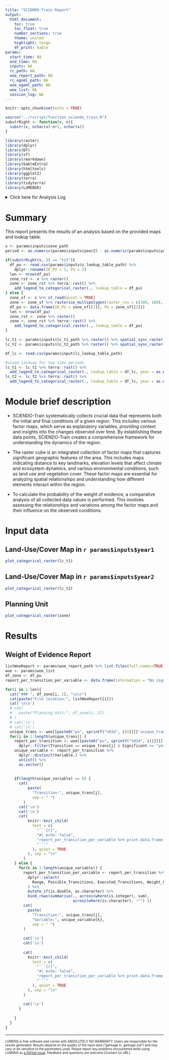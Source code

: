 ```yaml
---
title: "SCIENDO-Train Report"
output: 
  html_document:
    toc: true
    toc_float: true
    number_sections: true
    theme: united
    highlight: tango
    df_print: kable
params:
  start_time: NA
  end_time: NA
  inputs: NA
  rc_path: NA
  woe_report_path: NA
  rc_egoml_path: NA
  woe_egoml_path: NA
  woe_list: NA
  session_log: NA  
---
```


```r
knitr::opts_chunk$set(echo = TRUE)
```

```r
source("../rscript/function_sciendo_train.R")
substrRight <- function(x, n){
  substr(x, nchar(x)-n+1, nchar(x))
}
```

```r
library(raster)
library(dplyr)
library(DT)
library(sf)
library(rmarkdown)
library(kableExtra)
library(htmltools)
library(ggplot2)
library(terra)
library(tidyterra)
library(LUMENSR)
```

<details>

<summary>Click here for Analysis Log</summary>

```r
analysis_log <- tribble(
  ~Category,                      ~Details,
  "Analysis Start",               params$start_time,
  "Analysis End",                 params$end_time,
  "Input Data and Parameters",    "",
  "1. Landcover map at T1",       params$inputs$lc_t1_path,
  "2. Landcover map at T2",       params$inputs$lc_t2_path,
  "3. Planning unit",             params$inputs$zone_path,
  "4. Year of T1",                as.character(params$inputs$year1),
  "5. Year of T2",                as.character(params$inputs$year2),
  "6. Land cover lookup table",   params$inputs$lc_lookup_table_path,
  "Output Workspace",             params$inputs$output_dir,
  "1. Raster Cube",               params$rc_path,
  "2. Directory of Weight of Evidence Report",               params$woe_report_path,
  "3. EGOML Raster Cube",         params$rc_egoml_path,
  "4. EGOML Weight of Evidence",  params$woe_egoml_path,
  "Session Summary",              ""
) %>% rbind(params$session_log)

analysis_log %>% kbl(caption = "Analysis Log", escape = FALSE) %>%
  kable_paper("hover", full_width = F )
```

</details>

# Summary

This report presents the results of an analysis based on the provided maps and lookup table.

```r
x <- params$inputs$zone_path
period <- as.numeric(params$inputs$year2) - as.numeric(params$inputs$year1)
```


```r
if(substrRight(x, 3) == "tif"){
  df_pu <- read.csv(params$inputs$z_lookup_table_path) %>%
    dplyr::rename(ID_PU = 1, PU = 2)
  len <- nrow(df_pu)
  zone_rst <- x %>% raster()
  zone <- zone_rst %>% terra::rast() %>%
    add_legend_to_categorical_raster(., lookup_table = df_pu)
} else {
  zone_sf <- x %>% st_read(quiet = TRUE)
  zone <- zone_sf %>% rasterise_multipolygon(raster_res = c(100, 100), field = "IDS")
  df_pu <- data.frame(ID_PU = zone_sf[[1]], PU = zone_sf[[2]])
  len <- nrow(df_pu)
  zone_rst <- zone %>% raster()
  zone <- zone_rst %>% terra::rast() %>%
    add_legend_to_categorical_raster(., lookup_table = df_pu)
}
```


```r
lc_t1 <- params$inputs$lc_t1_path %>% raster() %>% spatial_sync_raster(zone_rst)
lc_t2 <- params$inputs$lc_t2_path %>% raster() %>% spatial_sync_raster(zone_rst)

df_lc <- read.csv(params$input$lc_lookup_table_path)

#=Load landuse for two time periods
lc_t1 <- lc_t1 %>% terra::rast() %>%
  add_legend_to_categorical_raster(., lookup_table = df_lc, year = as.numeric(params$inputs$year1))
lc_t2 <- lc_t2 %>% terra::rast() %>%
  add_legend_to_categorical_raster(., lookup_table = df_lc, year = as.numeric(params$inputs$year2))
```


# Module brief description

- SCIENDO-Train systematically collects crucial data that represents both the initial and final conditions of a given region. This includes various factor maps, which serve as explanatory variables, providing context and insights into the changes observed over time. By establishing these data points, SCIENDO-Train creates a comprehensive framework for understanding the dynamics of the region.

- The raster cube is an integrated collection of factor maps that captures significant geographic features of the area. This includes maps indicating distance to key landmarks, elevation levels that affect climate and ecosystem dynamics, and various environmental conditions, such as land use and vegetation cover. These factor maps are essential for analyzing spatial relationships and understanding how different elements interact within the region.

- To calculate the probability of the weight of evidence, a comparative analysis of all collected data values is performed. This involves assessing the relationships and variations among the factor maps and their influence on the observed conditions. 


# Input data {.tabset}

## Land-Use/Cover Map in `r params$inputs$year1`

```r
plot_categorical_raster(lc_t1)
```

## Land-Use/Cover Map in `r params$inputs$year2`

```r
plot_categorical_raster(lc_t2)
```

## Planning Unit

```r
plot_categorical_raster(zone)
```

# Results

## Weight of Evidence Report  {.tabset}

```r
listWoeReport <- params$woe_report_path %>% list.files(full.names=TRUE, pattern="weight_report*")
woe <- params$woe_list
df_zone <- df_pu
report_per_transition_per_variable <- data.frame(information = "No significant weight coeffients above five were detected")
```

```r
for(i in 1:len){
  cat("### ", df_zone[i, 2], "\n\n")
  cat(paste("File location:", listWoeReport[i]))
  cat('\n\n')
  # cat(
  #   paste("Planning Unit:", df_zone[i, 2])
  # )
  # cat('\n')
  # cat('\n')
  unique_trans <- woe[[paste0("pu", sprintf("%03d", i))]][['unique_transition']]
  for(j in 1:length(unique_trans)) {
    report_per_transition <- woe[[paste0("pu", sprintf("%03d", i))]][['report']] %>% 
      dplyr::filter(Transition == unique_trans[j] & Significant == "yes" & Weight_Coefficient > 5)
    unique_variable <- report_per_transition %>% 
      dplyr::distinct(Variable.) %>% 
      unlist() %>% 
      as.vector()
    
    
    if(length(unique_variable) == 0) {
      cat(
          paste(
            "Transition:", unique_trans[j],
            sep = " ")
        )
      cat('\n')
      cat('\n')
      cat(
          knitr::knit_child(
            text = c(
              "```{r}",
              "#| echo: false",
              "report_per_transition_per_variable %>% print.data.frame(row.names = F)",
              "```"
            ), quiet = TRUE
          ), sep = "\n"
        )
    } else {
      for(k in 1:length(unique_variable)) {
        report_per_transition_per_variable <- report_per_transition %>% filter(Variable. == unique_variable[k]) %>% 
          dplyr::select(
            Range, Possible_Transitions, Executed_Transitions, Weight_Coefficient #, Contrast
          ) %>%
          mutate_if(is.double, as.character) %>%
          bind_rows(summarise(., across(where(is.integer), sum),
                              across(where(is.character), ~"") ))
        cat(
          paste(
            "Transition:", unique_trans[j], 
            "Variable:", unique_variable[k], 
            sep = " ")
        )
        
        cat('\n')
        cat('\n')
        
        cat(
          knitr::knit_child(
            text = c(
              "```{r}",
              "#| echo: false",
              "report_per_transition_per_variable %>% print.data.frame(row.names = F)",
              "```"
            ), quiet = TRUE
          ), sep = "\n"
        )
        
        cat('\n')
      }
      
    }
  }
}
```

------------------------------------------------------------------------

<!-- Mandatory closing statement for all module -->

<font size="1"> LUMENS is free software and comes with ABSOLUTELY NO WARRANTY. Users are responsible for the results generated. Results depend on the quality of the input data ("garbage in, garbage out") and may vary or be sensitive to the parameters used. Please report any problems encountered while using LUMENS as [a GitHub issue](https://github.com/icraf-indonesia/lumens-shiny/issues). Feedback and questions are welcome [Contact Us URL]. </font size>